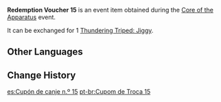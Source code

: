 {{Item Infobox
|id           = 101881
|image        = Item Redemption Voucher 15.png
|type         = Event Items
|group        = Redemption Vouchers
|description  = Used to redeem [[Thundering Triped: Jiggy]]
|source1      = [[Core of the Apparatus]] Event
|event        = Core of the Apparatus
}}
'''Redemption Voucher 15''' is an event item obtained during the [[Core of the Apparatus]] event.

It can be exchanged for 1 [[Thundering Triped: Jiggy]].

==Other Languages==
{{Other Languages
|default_hidden = 1
|en      = Redemption Voucher 15
|zhs     = 兑换券15号
|zhs_rm  = Duìhuàn-quàn Shíwǔ Hào
|zht     = 兌換券15號
|zht_rm  = Duìhuàn-quàn Shíwǔ Hào
|ja      = 引換券15
|ja_rm   = Hikikaeken Juugo
|ko      = 교환 쿠폰 15호
|ko_rm   = Gyohwan Kupon Siboho
|es      = Cupón de canje n.º 15
|fr      = Coupon d'échange 15
|ru      = Купон обмена №15
|th      = คูปองแลกรับหมายเลข 15
|th_rm   = 
|vi      = Phiếu Quà Tặng 15
|de      = Gutschein Nr.15
|id      = Kupon Penukaran 15
|pt      = Cupom de Troca 15
|tr      = Etkinleştirme Kuponu 15
|it      = Voucher di scambio 15
}}

==Change History==
{{Change History|2.7}}

[[es:Cupón de canje n.º 15]]
[[pt-br:Cupom de Troca 15]]